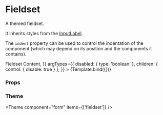 
<Meta title="Components/Form/primitive/Fieldset" component={Fieldset} />

# Fieldset

A themed fieldset.

It inherits styles from the [InputLabel](../?path=/docs/components-form-primitive-inputlabel--default-story).

The `indent` property can be used to control the indentation of the component (which may depend on its position and the components it contains).


<Canvas>
  <Story
    name="Default"
    args={{
      label: 'Label',
      children: <>Fieldset Content</>,
    }}
    argTypes={{
      disabled: { type: 'boolean' },
      children: { control: { disable: true } },
    }}
  >
    {Template.bind({})}
  </Story>
</Canvas>

### Props

<ArgsTable story="Default" />

### Theme

<Theme component="form" items={['fieldset']} />
